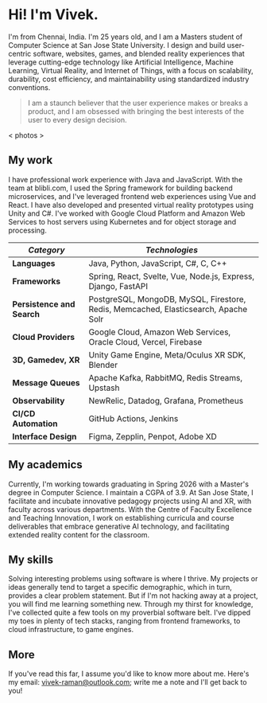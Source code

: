 
# Hi! I'm Vivek.

I'm from Chennai, India. I'm 25 years old, and I am a Masters student of Computer Science at San Jose State University.
I design and build user-centric software, websites, games, and blended reality experiences that leverage cutting-edge technology like Artificial Intelligence, Machine Learning, Virtual Reality, and Internet of Things, with a focus on scalability, durability, cost efficiency, and maintainability using standardized industry conventions.

> I am a staunch believer that the user experience makes or breaks a product, and I am obsessed with bringing the best interests of the user to every design decision.

< photos >

## My work

I have professional work experience with <TechLogo name="java" followColorScheme /> Java and <TechLogo name="nodejs" followColorScheme /> JavaScript.
With the team at blibli.com, I used the <TechLogo name="spring" followColorScheme /> Spring framework for building backend microservices, and I've leveraged frontend web experiences using <TechLogo name="vuejs" followColorScheme /> Vue and <TechLogo name="react" followColorScheme /> React.
I have also developed and presented virtual reality prototypes using <TechLogo name="unity" followColorScheme /> Unity and <TechLogo name="cs" /> C#.
I've worked with <TechLogo name="gcp" followColorScheme /> Google Cloud Platform and <TechLogo name="aws" followColorScheme /> Amazon Web Services to host servers using <TechLogo name="kubernetes" /> Kubernetes and for object storage and processing.

| _Category_                 | _Technologies_                                                                      |
| -------------------------- | ----------------------------------------------------------------------------------- |
| **Languages**              | Java, Python, JavaScript, C#, C, C++                                                |
| **Frameworks**             | Spring, React, Svelte, Vue, Node.js, Express, Django, FastAPI                       |
| **Persistence and Search** | PostgreSQL, MongoDB, MySQL, Firestore, Redis, Memcached, Elasticsearch, Apache Solr |
| **Cloud Providers**        | Google Cloud, Amazon Web Services, Oracle Cloud, Vercel, Firebase                   |
| **3D, Gamedev, XR**        | Unity Game Engine, Meta/Oculus XR SDK, Blender                                      |
| **Message Queues**         | Apache Kafka, RabbitMQ, Redis Streams, Upstash                                      |
| **Observability**          | NewRelic, Datadog, Grafana, Prometheus                                              |
| **CI/CD Automation**       | GitHub Actions, Jenkins                                                             |
| **Interface Design**       | Figma, Zepplin, Penpot, Adobe XD                                                    |

## My academics

Currently, I'm working towards graduating in Spring 2026 with a Master's degree in Computer Science. I maintain a CGPA of 3.9. At San Jose State, I facilitate and incubate innovative pedagogy projects using AI and XR, with faculty across various departments. With the Centre of Faculty Excellence and Teaching Innovation, I work on establishing curricula and course deliverables that embrace generative AI technology, and facilitating extended reality content for the classroom.

## My skills

Solving interesting problems using software is where I thrive.
My projects or ideas generally tend to target a specific demographic, which in turn, provides a clear problem statement.
But if I'm not hacking away at a project, you will find me learning something new.
Through my thirst for knowledge, I've collected quite a few tools on my proverbial software belt.
I've dipped my toes in plenty of tech stacks, ranging from frontend frameworks, to cloud infrastructure, to game engines.

## More

If you've read this far, I assume you'd like to know more about me.
Here's my email: vivek-raman@outlook.com; write me a note and I'll get back to you!
